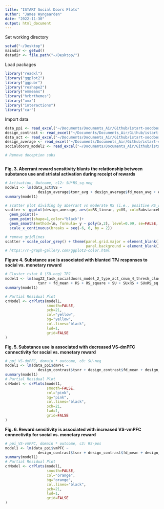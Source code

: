 ```yaml
---
title: "ISTART Social Doors Plots"
author: "James Wyngaarden"
date: "2022-11-30"
output: html_document
---
```


Set working directory
```r
setwd("~/Desktop")
maindir <- getwd()
datadir <- file.path("~/Desktop/")
```

Load packages
```r
library("readxl")
library("ggplot2")
library("ggpubr")
library("reshape2")
library("emmeans")
library("hrbrthemes")
library("umx")
library("interactions")
library("car")
```

Import data
```r
data_ppi <- read_excel("~/Documents/Documents_Air/Github/istart-socdoors/derivatives/palm_data/data_deception-exclusions/ppi_domain_x_outcome.xlsx")
design_contrast <- read_excel("~/Documents/Documents_Air/Github/istart-socdoors/derivatives/palm_data/design_contrast.xlsx")
data_act <- read_excel("~/Documents/Documents_Air/Github/istart-socdoors/derivatives/palm_data/data/act_outcome.xlsx")
design_average <- read_excel("~/Documents/Documents_Air/Github/istart-socdoors/derivatives/palm_data/design_average.xlsx")
socialdoors_model2 <- read_excel("~/Documents/Documents_Air/Github/istart-socdoors/derivatives/imaging_plots/istart_covariates_socialdoors_2.xlsx")

# Remove deception subs



```

**Fig. 3. Aberrant reward sensitivity blunts the relationship between substance use and striatal activation during receipt of rewards**
```r
# Activation, Outcome, c12: SU*RS_sq-neg
model1 <- lm(data_act$VS ~
               design_average$tsnr_avg + design_average$fd_mean_avg + design_average$RS + design_average$RS_square + design_average$SU + design_average$SUxRS + design_average$SUxRS_sq)
summary(model1)

# scatter plot dividing by aberrant vs moderate RS (i.e., positive RS_sq vs negative)
scatter <- ggplot(design_average, aes(x=RS_linear, y=VS, col=SubstanceUse))+
  geom_point()+
  geom_point(shape=1,color="black")+
  geom_smooth(method=lm, formula= y ~ poly(x,2), level=0.99, se=FALSE, fullrange=TRUE, linetype="dashed")+ #formula= y ~ x+I(x^2)
  scale_x_continuous(breaks = seq(-6, 6, by = 2))

# remove gridlines
scatter + scale_color_grey() + theme(panel.grid.major = element_blank(), panel.grid.minor = element_blank(),
                                     panel.background = element_blank(), axis.line = element_line(colour = "black"))
# https://r-graph-gallery.com/ggplot2-color.html
```

**Figure 4. Substance use is associated with blunted TPJ responses to social vs. monetary reward**
```r
# Cluster tstat 8 (SU-neg) TPJ
model1 <- lm(aug22_task_socialdoors_model_2_type_act_cnum_4_thresh_clustere_corrp_tstat8 ~
               tsnr + fd_mean + RS + RS_square + SU + SUxRS + SUxRS_sq, data=socialdoors_model2)
summary(model1)

# Partial Residual Plot
crModel <- crPlots(model1, 
                   smooth=FALSE, 
                   pch=21,
                   col="yellow",
                   bg="yellow",
                   col.lines="black",
                   lwd=1,
                   grid=FALSE
)
```

**Fig. 5. Substance use is associated with decreased VS-dmPFC connectivity for social vs. monetary reward**
```r
# ppi_VS-dmPFC, domain * outcome, c8: SU-neg
model1 <- lm(data_ppi$dmPFC ~
               design_contrast$tsnr + design_contrast$fd_mean + design_contrast$RS + design_contrast$RS_square + design_contrast$SU + design_contrast$SUxRS + design_contrast$SUxRS_sq)
summary(model1)
# Partial Residual Plot
crModel <- crPlots(model1, 
                   smooth=FALSE, 
                   col="pink", 
                   bg="pink",
                   col.lines="black",
                   pch=21,
                   lwd=1,
                   grid=FALSE
)
```

**Fig. 6. Reward sensitivity is associated with increased VS-vmPFC connectivity for social vs. monetary reward**
```r
# ppi_VS-vmPFC, domain * outcome, c3: RS-pos
model1 <- lm(data_ppi$vmPFC ~
               design_contrast$tsnr + design_contrast$fd_mean + design_contrast$RS + design_contrast$RS_square + design_contrast$SU + design_contrast$SUxRS + design_contrast$SUxRS_sq)
summary(model1)
# Partial Residual Plot
crModel <- crPlots(model1, 
                   smooth=FALSE, 
                   col="orange",
                   bg="orange",
                   col.lines="black",
                   pch=21,
                   lwd=1,
                   grid=FALSE
)
```

